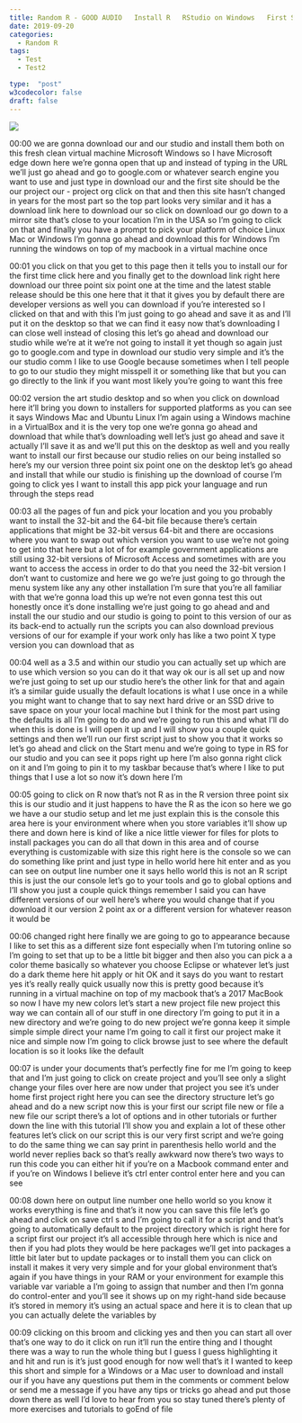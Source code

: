 ```yaml
---
title: Random R - GOOD AUDIO   Install R   RStudio on Windows   First Script 2019
date: 2019-09-20
categories:
  - Random R
tags:
  - Test
  - Test2

type:  "post"
w3codecolor: false
draft: false
---
```


<a href="https://www.youtube.com/watch?v=R7wbCGXKAok">
<img src="auto-posts/images/7-RBlogdownSite-CradleToGraveRBlogdownHugoSiteProgressReport.mp4.jpg">
</a>









00:00
we are gonna download our and our studio and install them both on this fresh
clean virtual machine Microsoft Windows so I have Microsoft edge down here we're
gonna open that up and instead of typing
in the URL we'll just go ahead and go to
google.com or whatever search engine you want to use and just type in download
our and the first site should be the our project our - project org click on that
and then this site hasn't changed in years for the most part so the top part
looks very similar and it has a download link here to download our so click on
download our go down to a mirror site that's close to your location I'm in the
USA so I'm going to click on that and finally you have a prompt to pick your
platform of choice Linux Mac or Windows I'm gonna go ahead and download this for
Windows I'm running the windows on top of my macbook in a virtual machine once

00:01
you click on that you get to this page then it tells you to install our for the
first time click here and you finally get to the download link right here
download our three point six point one at the time and the latest stable
release should be this one here that it that it gives you by default there are
developer versions as well you can download if you're interested so I
clicked on that and with this I'm just going to go ahead and save it as and
I'll put it on the desktop so that we can find it easy now that's downloading
I can close well instead of closing this let's go ahead and download our studio
while we're at it we're not going to install it yet though so again just go
to google.com and type in download our studio very simple and it's the our
studio comm I like to use Google because sometimes when I tell people to go to
our studio they might misspell it or something like that but you can go
directly to the link if you want most likely you're going to want this free

00:02
version the art studio desktop and so when you click on download here it'll
bring you down to installers for supported platforms as you can see it
says Windows Mac and Ubuntu Linux I'm again using a Windows machine in a
VirtualBox and it is the very top one we're gonna go ahead and download that
while that's downloading well let's just go ahead and save it actually I'll save
it as and we'll put this on the desktop as well and you really want to install
our first because our studio relies on our being installed so here's my our
version three point six point one on the desktop let's go ahead and install that
while our studio is finishing up the download of course I'm going to click
yes I want to install this app pick your language and run through the steps read

00:03
all the pages of fun and pick your location and you you probably want to
install the 32-bit and the 64-bit file because there's certain applications
that might be 32-bit versus 64-bit and there are occasions where you want to
swap out which version you want to use we're not going to get into that here
but a lot of for example government applications are still using 32-bit
versions of Microsoft Access and sometimes with are you want to access
the access in order to do that you need the 32-bit version I don't want to
customize and here we go we're just going to go through the menu system like
any any other installation I'm sure that you're all familiar with that we're
gonna load this up we're not even gonna test this out honestly once it's done
installing we're just going to go ahead and and install the our studio and our
studio is going to point to this version of our as its back-end to actually run
the scripts you can also download previous versions of our for example if
your work only has like a two point X type version you can download that as

00:04
well as a 3.5 and within our studio you can actually set up which are to use
which version so you can do it that way ok our is all set up and now we're just
going to set up our studio here's the other link for that and again it's a
similar guide usually the default locations is what I use once in a while
you might want to change that to say next
hard drive or an SSD drive to save space on your your local machine but I think
for the most part using the defaults is all I'm going to do and we're going to
run this and what I'll do when this is done is I will open it up and I will
show you a couple quick settings and then we'll run our first script just to
show you that it works so let's go ahead and click on the Start menu and we're
going to type in RS for our studio and you can see it pops right up here I'm
also gonna right click on it and I'm going to pin it to my taskbar because
that's where I like to put things that I use a lot so now it's down here I'm

00:05
going to click on R now that's not R as in the R version three point six this is
our studio and it just happens to have the R as the icon so here we go we have
a our studio setup and let me just explain this is the console this area
here is your environment where when you store variables it'll show up there and
down here is kind of like a nice little viewer for files for plots to install
packages you can do all that down in this area and of course everything is
customizable with size this right here is the console so we can do something
like print and just type in hello world here hit enter and as you can see on
output line number one it says hello world this is not an R script this is
just the our console let's go to your tools and go to global options and I'll
show you just a couple quick things remember I said you can have different
versions of our well here's where you would change that if you download it our
version 2 point ax or a different version for whatever reason it would be

00:06
changed right here finally we are going to go to appearance because I like to
set this as a different size font especially when I'm tutoring online so
I'm going to set that up to be a little bit bigger and then also you can pick a
a color theme basically so whatever you choose Eclipse or whatever let's just do
a dark theme here hit apply or hit OK and it says do you want to restart yes
it's really really quick usually now this is pretty good because it's running
in a virtual machine on top of my macbook that's a 2017 MacBook
so now I have my new colors let's start a new project file new project this way
we can contain all of our stuff in one directory I'm going to put it in a new
directory and we're going to do new project we're gonna keep it simple
simple simple direct your name I'm going to call it first our project make it
nice and simple now I'm going to click browse just to see where the default
location is so it looks like the default

00:07
is under your documents that's perfectly fine for me I'm going to keep that and
I'm just going to click on create project and you'll see only a slight
change your files over here are now under that project you see it's under
home first project right here you can see the directory structure let's go
ahead and do a new script now this is your first our script file new or file a
new file our script there's a lot of options and in other tutorials or
further down the line with this tutorial
I'll show you and explain a lot of these
other features let's click on our script this is our very first script and we're
going to do the same thing we can say print in parenthesis hello world and the
world never replies back so that's really awkward now there's two ways to
run this code you can either hit if you're on a Macbook command enter and if
you're on Windows I believe it's ctrl enter control enter here and you can see

00:08
down here on output line number one hello world so you know it works
everything is fine and that's it now you can save this file let's go ahead and
click on save ctrl s and I'm going to call it for a script and that's going to
automatically default to the project directory which is right here for a
script first our project it's all accessible through here which is nice
and then if you had plots they would be here packages we'll get into packages a
little bit later but to update packages or to install them you can click on
install it makes it very very simple and
for your global environment that's again if you have things in your RAM or your
environment for example this variable var variable a I'm going to assign that
number and then I'm gonna do control-enter and you'll see it shows up
on my right-hand side because it's stored in memory it's using an actual
space and here it is to clean that up you can actually delete the variables by

00:09
clicking on this broom and clicking yes and then you can start all over that's
one way to do it click on run it'll run the entire thing
and I thought there was a way to run the whole thing but I guess I guess
highlighting it and hit and run is it's just good enough for now well that's it
I wanted to keep this short and simple for a Windows or a Mac user to download
and install our if you have any questions put them in the comments or
comment below or send me a message if you have any tips or tricks go ahead and
put those down there as well I'd love to hear from you so stay tuned there's
plenty of more exercises and tutorials to goEnd of file

